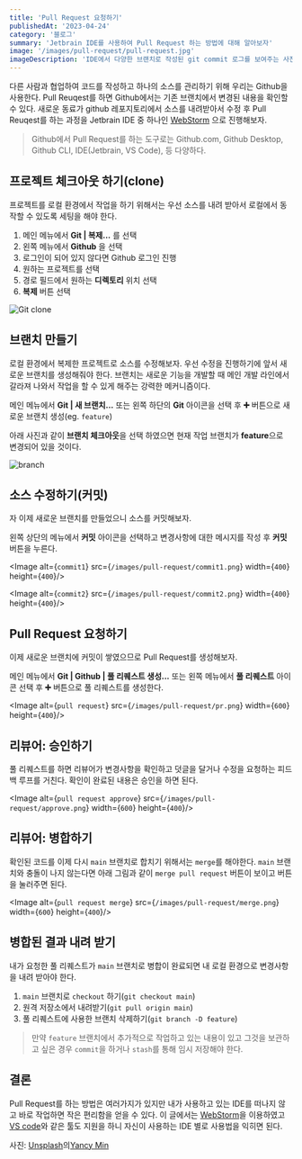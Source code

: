 ```yaml
---
title: 'Pull Request 요청하기'
publishedAt: '2023-04-24'
category: '블로그'
summary: 'Jetbrain IDE를 사용하여 Pull Request 하는 방법에 대해 알아보자'
image: '/images/pull-request/pull-request.jpg'
imageDescription: 'IDE에서 다양한 브랜치로 작성된 git commit 로그를 보여주는 사진'
---
```


다른 사람과 협업하여 코드를 작성하고 하나의 소스를 관리하기 위해 우리는 Github을 사용한다.
Pull Reuqest를 하면 Github에서는 기존 브랜치에서 변경된 내용을 확인할 수 있다.
새로운 동료가 github 레포지토리에서 소스를 내려받아서 수정 후 Pull Reuqest를 하는 과정을 Jetbrain IDE 중 하나인 [WebStorm](https://www.jetbrains.com/ko-kr/webstorm/) 으로 진행해보자.

> Github에서 Pull Request를 하는 도구로는 Github.com, Github Desktop, Github CLI, IDE(Jetbrain, VS Code), 등 다양하다.

## 프로젝트 체크아웃 하기(clone)

프로젝트를 로컬 환경에서 작업을 하기 위해서는 우선 소스를 내려 받아서 로컬에서 동작할 수 있도록 세팅을 해야 한다.

1. 메인 메뉴에서 **Git | 복제...** 를 선택
2. 왼쪽 메뉴에서 **Github** 을 선택
3. 로그인이 되어 있지 않다면 Github 로그인 진행
4. 원하는 프로젝트를 선택
5. 경로 필드에서 원하는 **디렉토리** 위치 선택
6. **복제** 버튼 선택

![Git clone](/images/pull-request/clone.png)

## 브랜치 만들기

로컬 환경에서 복제한 프로젝트로 소스를 수정해보자. 우선 수정을 진행하기에 앞서 새로운 브랜치를 생성해줘야 한다. 브랜치는 새로운 기능을 개발할 때 메인 개발 라인에서 갈라져 나와서 작업을 할 수 있게 해주는 강력한 메커니즘이다.

메인 메뉴에서 **Git | 새 브랜치...** 또는 왼쪽 하단의 **Git** 아이콘을 선택 후 **➕** 버튼으로 새로운 브랜치 생성(eg. `feature`)

아래 사진과 같이 **브랜치 체크아웃**을 선택 하였으면 현재 작업 브랜치가 **feature**으로 변경되어 있을 것이다.

![branch](/images/pull-request/branch.png)

## 소스 수정하기(커밋)

자 이제 새로운 브랜치를 만들었으니 소스를 커밋해보자.

왼쪽 상단의 메뉴에서 **커밋** 아이콘을 선택하고 변경사항에 대한 메시지를 작성 후 **커밋** 버튼을 누른다.

<Image alt={`commit1`} src={`/images/pull-request/commit1.png`} width={`400`} height={`400`}/>

<Image alt={`commit2`} src={`/images/pull-request/commit2.png`} width={`400`} height={`400`}/>

## Pull Request 요청하기

이제 새로운 브랜치에 커밋이 쌓였으므로 Pull Request를 생성해보자.

메인 메뉴에서 **Git | Github | 풀 리퀘스트 생성...** 또는 왼쪽 메뉴에서 **풀 리퀘스트** 아이콘 선택 후 **➕** 버튼으로 풀 리퀘스트를 생성한다.

<Image alt={`pull request`} src={`/images/pull-request/pr.png`} width={`600`} height={`400`}/>

## 리뷰어: 승인하기

풀 리퀘스트를 하면 리뷰어가 변경사항을 확인하고 덧글을 달거나 수정을 요청하는 피드백 루프를 거친다. 확인이 완료된 내용은 승인을 하면 된다.

<Image alt={`pull request approve`} src={`/images/pull-request/approve.png`} width={`600`} height={`400`}/>

## 리뷰어: 병합하기

확인된 코드를 이제 다시 `main` 브랜치로 합치기 위해서는 `merge`를 해야한다. `main` 브랜치와 충돌이 나지 않는다면 아래 그림과 같이 `merge pull request` 버튼이 보이고 버튼을 눌러주면 된다.

<Image alt={`pull request merge`} src={`/images/pull-request/merge.png`} width={`600`} height={`400`}/>

## 병합된 결과 내려 받기

내가 요청한 풀 리퀘스트가 `main` 브랜치로 병합이 완료되면 내 로컬 환경으로 변경사항을 내려 받아야 한다.

1. `main` 브랜치로 `checkout` 하기(`git checkout main`)
2. 원격 저장소에서 내려받기(`git pull origin main`)
3. 풀 리퀘스트에 사용한 브랜치 삭제하기(`git branch -D feature`)

> 만약 `feature` 브랜치에서 추가적으로 작업하고 있는 내용이 있고 그것을 보관하고 싶은 경우 `commit`을 하거나 `stash`를 통해 임시 저장해야 한다.

## 결론

Pull Request를 하는 방법은 여러가지가 있지만 내가 사용하고 있는 IDE를 떠나지 않고 바로 작업하면 작은 편리함을 얻을 수 있다. 이 글에서는 [WebStorm](https://www.jetbrains.com/ko-kr/webstorm/)을 이용하였고 [VS code](https://code.visualstudio.com)와 같은 툴도 지원을 하니 자신이 사용하는 IDE 별로 사용법을 익히면 된다.


사진: <a href="https://unsplash.com/ko/%EC%82%AC%EC%A7%84/842ofHC6MaI?utm_source=unsplash&utm_medium=referral&utm_content=creditCopyText">Unsplash</a>의<a href="https://unsplash.com/@yancymin?utm_source=unsplash&utm_medium=referral&utm_content=creditCopyText">Yancy Min</a>
